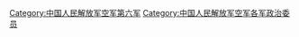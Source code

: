 [[Category:中国人民解放军空军第六军|Category:中国人民解放军空军第六军]]
[[Category:中国人民解放军空军各军政治委员|Category:中国人民解放军空军各军政治委员]]